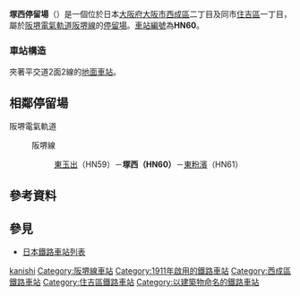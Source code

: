 {{日本車站資訊
|公司色     = #008040
|文字色     = 
|站名       = 塚西停留場
|圖片       = <!-- 檔案不存在 塚西停留場.jpg -->
|圖片說明   = 惠美須町方向月台（前）、濱寺站前方向月台（後）
|日文原名   = 塚西
|平假名     = つかにし
|羅馬拼音   = TSUKANISHI
|電報略號   = 
|所在地     = {{JPN}}[[大阪府|大阪府]][[大阪市|大阪市]][[西成區|西成區]]{{link-ja|玉出|玉出|玉出東}}二丁目<br/>（濱寺站前方向）<br/>大阪市[[住吉區|住吉區]]{{link-ja|粉濱|粉浜|東粉濱}}一丁目<br/>（惠美須町方向）
|座標       = {{coord|34|37|24.68|N|135|29|40.74|E|type:railwaystation_region:JP-27|display=inline,title}}
|車站構造   = 併用軌道上
|月台配置   = 側式 2面2線
|啟用年月日 = 1911年（明治44年）12月1日
|廢站年月日 = 
|乘客人數   = 
|上下車人次 = 
|統計年度   = 
|轉車       = 
|備註       = 
|adjacent = {{Adjacent stations|system=阪堺電氣軌道|line=阪堺線|left=東玉出|right=東粉濱|note-left=HN59<br />0.4km|note-mid=<span style="background-color:#ffffff; color:#000000; border:1px solid #000000; text-align:center;"> HN60 </span><br />距離[[惠美須町站|惠美須町]]3.6km|note-right=HN61<br />0.6km}}
}}
'''塚西停留場'''（{{jpn|j=塚西停留場|hg=つかにしていりゅうじょう|rm=Tsukanishi teiryūjō|f=y}}）是一個位於日本[[大阪府|大阪府]][[大阪市|大阪市]][[西成區|西成區]]{{link-ja|玉出|玉出|玉出東}}二丁目及同市[[住吉區|住吉區]]{{link-ja|粉濱|粉浜|東粉濱}}一丁目，屬於[[阪堺電氣軌道|阪堺電氣軌道]][[阪堺線|阪堺線]]的[[鐵路車站|停留場]]。[[車站編號|車站編號]]為'''HN60'''。

=== 車站構造 ===
夾著平交道2面2線的[[地面車站|地面車站]]。

== 相鄰停留場 ==
; 阪堺電氣軌道
: {{Color|green|■}}阪堺線
:: [[東玉出停留場|東玉出]]（HN59）－'''塚西（HN60）'''－[[東粉濱停留場|東粉濱]]（HN61）

== 參考資料 ==
{{Reflist}}

== 參見 ==
* [[日本鐵路車站列表|日本鐵路車站列表]]

{{阪堺線}}
{{DEFAULTSORT:Tsukanishi}}
[[Category:日本鐵路車站_Tsu|kanishi]]
[[Category:阪堺線車站|Category:阪堺線車站]]
[[Category:1911年啟用的鐵路車站|Category:1911年啟用的鐵路車站]]
[[Category:西成區鐵路車站|Category:西成區鐵路車站]]
[[Category:住吉區鐵路車站|Category:住吉區鐵路車站]]
[[Category:以建築物命名的鐵路車站|Category:以建築物命名的鐵路車站]]